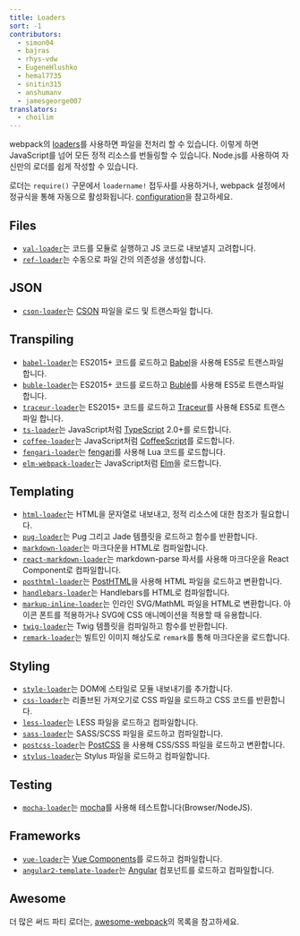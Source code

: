 ```yaml
---
title: Loaders
sort: -1
contributors:
  - simon04
  - bajras
  - rhys-vdw
  - EugeneHlushko
  - hemal7735
  - snitin315
  - anshumanv
  - jamesgeorge007
translators:
  - choilim
---
```


webpack의 [loaders](/concepts/loaders)를 사용하면 파일을 전처리 할 수 있습니다. 이렇게 하면 JavaScript를 넘어 모든 정적 리소스를 번들링할 수 있습니다. Node.js를 사용하여 자신만의 로더를 쉽게 작성할 수 있습니다.

로더는 `require()` 구문에서 `loadername!` 접두사를 사용하거나, webpack 설정에서 정규식을 통해 자동으로 활성화됩니다. [configuration](/concepts/loaders/#configuration)을 참고하세요.

## Files

- [`val-loader`](/loaders/val-loader)는 코드를 모듈로 실행하고 JS 코드로 내보낼지 고려합니다.
- [`ref-loader`](https://www.npmjs.com/package/ref-loader)는 수동으로 파일 간의 의존성을 생성합니다.

## JSON

- [`cson-loader`](https://github.com/awnist/cson-loader)는 [CSON](https://github.com/bevry/cson#what-is-cson) 파일을 로드 및 트랜스파일 합니다.

## Transpiling

- [`babel-loader`](/loaders/babel-loader)는 ES2015+ 코드를 로드하고 [Babel](https://babeljs.io/)을 사용해 ES5로 트랜스파일 합니다.
- [`buble-loader`](https://github.com/sairion/buble-loader)는 ES2015+ 코드를 로드하고 [Bublé](https://buble.surge.sh/guide/)를 사용해 ES5로 트랜스파일 합니다.
- [`traceur-loader`](https://github.com/jupl/traceur-loader)는 ES2015+ 코드를 로드하고 [Traceur](https://github.com/google/traceur-compiler#readme)를 사용해 ES5로 트랜스파일 합니다.
- [`ts-loader`](https://github.com/TypeStrong/ts-loader)는 JavaScript처럼 [TypeScript](https://www.typescriptlang.org/) 2.0+를 로드합니다.
- [`coffee-loader`](/loaders/coffee-loader)는 JavaScript처럼 [CoffeeScript](http://coffeescript.org/)를 로드합니다.
- [`fengari-loader`](https://github.com/fengari-lua/fengari-loader/)는 [fengari](https://fengari.io/)를 사용해 Lua 코드를 로드합니다.
- [`elm-webpack-loader`](https://github.com/elm-community/elm-webpack-loader)는 JavaScript처럼 [Elm](https://elm-lang.org/)을 로드합니다.

## Templating

- [`html-loader`](/loaders/html-loader)는 HTML을 문자열로 내보내고, 정적 리소스에 대한 참조가 필요합니다.
- [`pug-loader`](https://github.com/pugjs/pug-loader)는 Pug 그리고 Jade 템플릿을 로드하고 함수를 반환합니다.
- [`markdown-loader`](https://github.com/peerigon/markdown-loader)는 마크다운을 HTML로 컴파일합니다.
- [`react-markdown-loader`](https://github.com/javiercf/react-markdown-loader)는 markdown-parse 파서를 사용해 마크다운을 React Component로 컴파일합니다.
- [`posthtml-loader`](https://github.com/posthtml/posthtml-loader)는 [PostHTML](https://github.com/posthtml/posthtml)을 사용해 HTML 파일을 로드하고 변환합니다.
- [`handlebars-loader`](https://github.com/pcardune/handlebars-loader)는 Handlebars를 HTML로 컴파일합니다.
- [`markup-inline-loader`](https://github.com/asnowwolf/markup-inline-loader)는 인라인 SVG/MathML 파일을 HTML로 변환합니다. 아이콘 폰트를 적용하거나 SVG에 CSS 애니메이션을 적용할 때 유용합니다.
- [`twig-loader`](https://github.com/zimmo-be/twig-loader)는 Twig 템플릿을 컴파일하고 함수를 반환합니다.
- [`remark-loader`](https://github.com/webpack-contrib/remark-loader)는 빌트인 이미지 해상도로 `remark`를 통해 마크다운을 로드합니다.

## Styling

- [`style-loader`](/loaders/style-loader)는 DOM에 스타일로 모듈 내보내기를 추가합니다.
- [`css-loader`](/loaders/css-loader)는 리졸브된 가져오기로 CSS 파일을 로드하고 CSS 코드를 반환합니다.
- [`less-loader`](/loaders/less-loader)는 LESS 파일을 로드하고 컴파일합니다.
- [`sass-loader`](/loaders/sass-loader)는 SASS/SCSS 파일을 로드하고 컴파일합니다.
- [`postcss-loader`](/loaders/postcss-loader)는 [PostCSS](http://postcss.org) 을 사용해 CSS/SSS 파일을 로드하고 변환합니다.
- [`stylus-loader`](/loaders/stylus-loader/)는 Stylus 파일을 로드하고 컴파일합니다.

## Testing

- [`mocha-loader`](/loaders/mocha-loader)는 [mocha](https://mochajs.org/)를 사용해 테스트합니다(Browser/NodeJS).

## Frameworks

- [`vue-loader`](https://github.com/vuejs/vue-loader)는 [Vue Components](https://vuejs.org/v2/guide/components.html)를 로드하고 컴파일합니다.
- [`angular2-template-loader`](https://github.com/TheLarkInn/angular2-template-loader)는 [Angular](https://angular.io/) 컴포넌트를 로드하고 컴파일합니다.

## Awesome

더 많은 써드 파티 로더는, [awesome-webpack](/awesome-webpack/#loaders)의 목록을 참고하세요.
